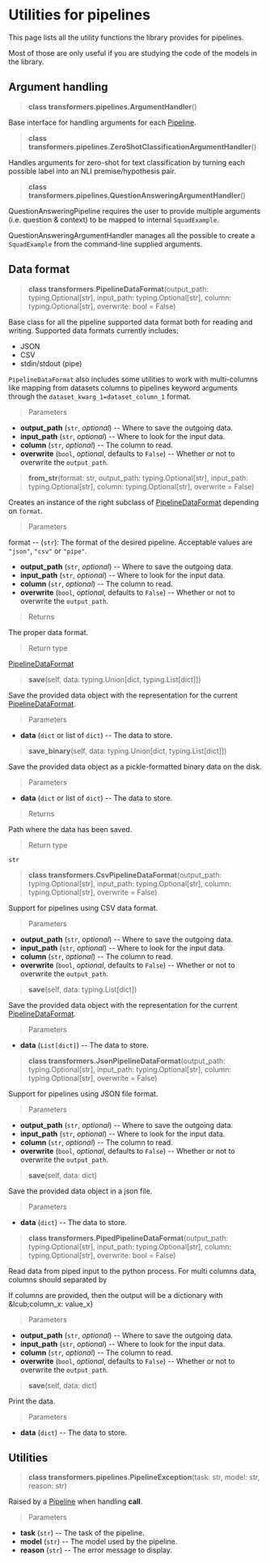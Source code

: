 <script>
</script>

<!--Copyright 2020 The HuggingFace Team. All rights reserved.

Licensed under the Apache License, Version 2.0 (the "License"); you may not use this file except in compliance with
the License. You may obtain a copy of the License at

http://www.apache.org/licenses/LICENSE-2.0

Unless required by applicable law or agreed to in writing, software distributed under the License is distributed on
an "AS IS" BASIS, WITHOUT WARRANTIES OR CONDITIONS OF ANY KIND, either express or implied. See the License for the
specific language governing permissions and limitations under the License.
-->

# Utilities for pipelines

This page lists all the utility functions the library provides for pipelines.

Most of those are only useful if you are studying the code of the models in the library.


## Argument handling

<a id='transformers.pipelines.ArgumentHandler'></a>
> **class transformers.pipelines.ArgumentHandler**()


Base interface for handling arguments for each [Pipeline](/docs/transformers/master/en/main_classes/pipelines.html#transformers.Pipeline).


<a id='transformers.pipelines.ZeroShotClassificationArgumentHandler'></a>
> **class transformers.pipelines.ZeroShotClassificationArgumentHandler**()


Handles arguments for zero-shot for text classification by turning each possible label into an NLI
premise/hypothesis pair.


<a id='transformers.pipelines.QuestionAnsweringArgumentHandler'></a>
> **class transformers.pipelines.QuestionAnsweringArgumentHandler**()


QuestionAnsweringPipeline requires the user to provide multiple arguments (i.e. question & context) to be mapped to
internal `SquadExample`.

QuestionAnsweringArgumentHandler manages all the possible to create a `SquadExample` from the
command-line supplied arguments.


## Data format

<a id='transformers.PipelineDataFormat'></a>
> **class transformers.PipelineDataFormat**(output_path: typing.Optional[str], input_path: typing.Optional[str], column: typing.Optional[str], overwrite: bool = False)


Base class for all the pipeline supported data format both for reading and writing. Supported data formats
currently includes:

- JSON
- CSV
- stdin/stdout (pipe)

`PipelineDataFormat` also includes some utilities to work with multi-columns like mapping from datasets
columns to pipelines keyword arguments through the `dataset_kwarg_1=dataset_column_1` format.

> Parameters

- **output_path** (`str`, _optional_) -- Where to save the outgoing data.
- **input_path** (`str`, _optional_) -- Where to look for the input data.
- **column** (`str`, _optional_) -- The column to read.
- **overwrite** (`bool`, _optional_, defaults to `False`) --
  Whether or not to overwrite the `output_path`.


<a id='transformers.PipelineDataFormat.from_str'></a>
> **from\_str**(format: str, output_path: typing.Optional[str], input_path: typing.Optional[str], column: typing.Optional[str], overwrite = False)


Creates an instance of the right subclass of [PipelineDataFormat](/docs/transformers/master/en/internal/pipelines_utils.html#transformers.PipelineDataFormat) depending on
`format`.

> Parameters

format -- (`str`):
The format of the desired pipeline. Acceptable values are `"json"`, `"csv"` or `"pipe"`.
- **output_path** (`str`, _optional_) --
  Where to save the outgoing data.
- **input_path** (`str`, _optional_) --
  Where to look for the input data.
- **column** (`str`, _optional_) --
  The column to read.
- **overwrite** (`bool`, _optional_, defaults to `False`) --
  Whether or not to overwrite the `output_path`.

> Returns

The proper data format.

> Return type

[PipelineDataFormat](/docs/transformers/master/en/internal/pipelines_utils.html#transformers.PipelineDataFormat)


<a id='transformers.PipelineDataFormat.save'></a>
> **save**(self, data: typing.Union[dict, typing.List[dict]])


Save the provided data object with the representation for the current
[PipelineDataFormat](/docs/transformers/master/en/internal/pipelines_utils.html#transformers.PipelineDataFormat).

> Parameters

- **data** (`dict` or list of `dict`) -- The data to store.


<a id='transformers.PipelineDataFormat.save_binary'></a>
> **save\_binary**(self, data: typing.Union[dict, typing.List[dict]])


Save the provided data object as a pickle-formatted binary data on the disk.

> Parameters

- **data** (`dict` or list of `dict`) -- The data to store.

> Returns

Path where the data has been saved.

> Return type

`str`


<a id='transformers.CsvPipelineDataFormat'></a>
> **class transformers.CsvPipelineDataFormat**(output_path: typing.Optional[str], input_path: typing.Optional[str], column: typing.Optional[str], overwrite = False)


Support for pipelines using CSV data format.

> Parameters

- **output_path** (`str`, _optional_) -- Where to save the outgoing data.
- **input_path** (`str`, _optional_) -- Where to look for the input data.
- **column** (`str`, _optional_) -- The column to read.
- **overwrite** (`bool`, _optional_, defaults to `False`) --
  Whether or not to overwrite the `output_path`.


<a id='transformers.CsvPipelineDataFormat.save'></a>
> **save**(self, data: typing.List[dict])


Save the provided data object with the representation for the current
[PipelineDataFormat](/docs/transformers/master/en/internal/pipelines_utils.html#transformers.PipelineDataFormat).

> Parameters

- **data** (`List[dict]`) -- The data to store.


<a id='transformers.JsonPipelineDataFormat'></a>
> **class transformers.JsonPipelineDataFormat**(output_path: typing.Optional[str], input_path: typing.Optional[str], column: typing.Optional[str], overwrite = False)


Support for pipelines using JSON file format.

> Parameters

- **output_path** (`str`, _optional_) -- Where to save the outgoing data.
- **input_path** (`str`, _optional_) -- Where to look for the input data.
- **column** (`str`, _optional_) -- The column to read.
- **overwrite** (`bool`, _optional_, defaults to `False`) --
  Whether or not to overwrite the `output_path`.


<a id='transformers.JsonPipelineDataFormat.save'></a>
> **save**(self, data: dict)


Save the provided data object in a json file.

> Parameters

- **data** (`dict`) -- The data to store.


<a id='transformers.PipedPipelineDataFormat'></a>
> **class transformers.PipedPipelineDataFormat**(output_path: typing.Optional[str], input_path: typing.Optional[str], column: typing.Optional[str], overwrite: bool = False)


Read data from piped input to the python process. For multi columns data, columns should separated by 	

If columns are provided, then the output will be a dictionary with &amp;lcub;column_x: value_x}

> Parameters

- **output_path** (`str`, _optional_) -- Where to save the outgoing data.
- **input_path** (`str`, _optional_) -- Where to look for the input data.
- **column** (`str`, _optional_) -- The column to read.
- **overwrite** (`bool`, _optional_, defaults to `False`) --
  Whether or not to overwrite the `output_path`.


<a id='transformers.PipedPipelineDataFormat.save'></a>
> **save**(self, data: dict)


Print the data.

> Parameters

- **data** (`dict`) -- The data to store.


## Utilities

<a id='transformers.pipelines.PipelineException'></a>
> **class transformers.pipelines.PipelineException**(task: str, model: str, reason: str)


Raised by a [Pipeline](/docs/transformers/master/en/main_classes/pipelines.html#transformers.Pipeline) when handling __call__.

> Parameters

- **task** (`str`) -- The task of the pipeline.
- **model** (`str`) -- The model used by the pipeline.
- **reason** (`str`) -- The error message to display.

